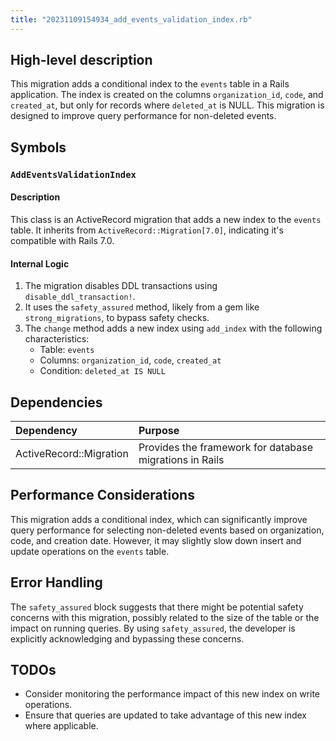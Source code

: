 ```yaml
---
title: "20231109154934_add_events_validation_index.rb"
---
```


## High-level description
This migration adds a conditional index to the `events` table in a Rails application. The index is created on the columns `organization_id`, `code`, and `created_at`, but only for records where `deleted_at` is NULL. This migration is designed to improve query performance for non-deleted events.

## Symbols

### `AddEventsValidationIndex`
#### Description
This class is an ActiveRecord migration that adds a new index to the `events` table. It inherits from `ActiveRecord::Migration[7.0]`, indicating it's compatible with Rails 7.0.

#### Internal Logic
1. The migration disables DDL transactions using `disable_ddl_transaction!`.
2. It uses the `safety_assured` method, likely from a gem like `strong_migrations`, to bypass safety checks.
3. The `change` method adds a new index using `add_index` with the following characteristics:
   - Table: `events`
   - Columns: `organization_id`, `code`, `created_at`
   - Condition: `deleted_at IS NULL`

## Dependencies
| Dependency | Purpose |
|:-----------|:--------|
| ActiveRecord::Migration | Provides the framework for database migrations in Rails |

## Performance Considerations
This migration adds a conditional index, which can significantly improve query performance for selecting non-deleted events based on organization, code, and creation date. However, it may slightly slow down insert and update operations on the `events` table.

## Error Handling
The `safety_assured` block suggests that there might be potential safety concerns with this migration, possibly related to the size of the table or the impact on running queries. By using `safety_assured`, the developer is explicitly acknowledging and bypassing these concerns.

## TODOs
- Consider monitoring the performance impact of this new index on write operations.
- Ensure that queries are updated to take advantage of this new index where applicable.